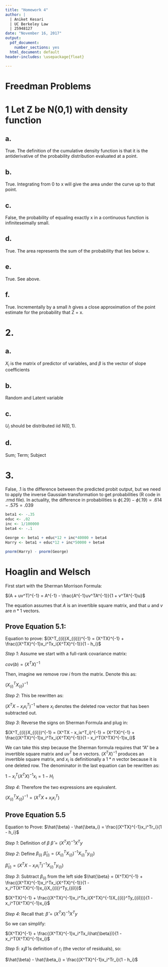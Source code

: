 ```yaml
---
title: "Homework 4"
author: |
  | Aniket Kesari
  | UC Berkeley Law
  | 25948127
date: "November 16, 2017"
output: 
  pdf_document:
    number_sections: yes
  html_document: default
header-includes: \usepackage{float}
  
---
```


# Freedman Problems

# 1 Let Z be N(0,1) with density function

## a.

True. The definition of the cumulative density function is that it is the antiderivative of the probability distribution evaluated at a point. 

## b.

True. Integrating from 0 to x will give the area under the curve up to that point.

## c.

False, the probability of equaling exactly x in a continuous function is infiniteseimally small.

## d.

True. The area represents the sum of the probability that lies below x.

## e.

True. See above.

## f.

True. Incrementally by a small $h$ gives a close approximation of the point estimate for the probability that Z = x.

# 2.

## a.

$X_i$ is the matrix of predictor of variables, and $\beta$ is the vector of slope coefficients

## b.

Random and Latent variable

## c. 

$U_i$ should be distributed iid $N(0,1)$.

## d.

Sum; Term; Subject

# 3.

False, .1 is the difference between the predicted probit output, but we need to apply the inverse Gaussian transformation to get probabilities (R code in .rmd file). In actuality, the difference in probabilities is $\phi(.29) - \phi(.19) = .614 - .575 = .039$

```r
beta1 <- -.35
educ <- .02
inc <- 1/100000
beta4 <- -.1

George <- beta1 + educ*12 + inc*40000 + beta4
Harry <- beta1 + educ*12 + inc*50000 + beta4

pnorm(Harry) - pnorm(George)
```

# Hoaglin and Welsch

First start with the Sherman Morrison Formula:

$(A + uv^T)^{-1} = A^{-1} - \frac{A^{-1}uv^TA^{-1}}{1 + v^TA^{-1}u}$

The equation assumes that $A$ is an invertible square matrix, and that $u$ and $v$ are $n * 1$ vectors.

## Prove Equation 5.1:

Equation to prove:
$(X^T_{(i)}X_{(i)})^{-1} = (X^TX)^{-1} + \frac{(X^TX)^{-1}x_i^Tx_i(X^TX)^{-1}}{1 - h_i}$

*Step 1*: Assume we start with a full-rank covariance matrix:

$cov(b) = (X^TX)^{-1}$

Then, imagine we remove row $i$ from the matrix. Denote this as:

$(X_{(i)}^TX_{(i)})^{-1}$

*Step 2*: This be rewritten as:

$(X^TX - x_ix^T_i)^{-1}$ where $x_i$ denotes the deleted row vector that has been subtracted out.

*Step 3*: Reverse the signs on Sherman Formula and plug in:

$(X^T_{(i)}X_{(i)})^{-1} = (X^TX - x_ix^T_i)^{-1} = (X^TX)^{-1} + \frac{(X^TX)^{-1}x_i^Tx_i(X^TX)^{-1}}{1 - x_i^T(X^TX)^{-1}x_i}$

We can take this step because the Sherman formula requires that "A" be a invertible square matrix and $uv^T$ be $n$ vectors. $(X^TX)^{-1}$ produces an invertible square matrix, and $x_i$ is definitionally a $1*n$ vector because it is one deleted row. The denominator in the last equation can be rewritten as:

$1 - x_i^T(X^TX)^{-1}x_i = 1 - H_{i}$

*Step 4*: Therefore the two expressions are equivalent.

$(X^T_{(i)}X_{(i)})^{-1} = (X^TX + x_ix_i^T)$

## Prove Equation 5.5

Equation to Prove:
$\hat{\beta} - \hat{\beta_i} = \frac{(X^TX)^{-1}x_i^Tr_i}{1 - h_i}$

*Step 1*: Definition of $\beta$
$\hat{\beta} = (X^TX)^{-1}X^Ty$ 

*Step 2*: Define $\beta_{(i)}$
$\hat{\beta}_{(i)} = (X^T_{(i)}X_{(i)})^{-1}X_{(i)}^Ty_{(i)})$

$\hat{\beta}_{(i)} = (X^TX - x_ix^T_i)^{-1}X_{(i)}^Ty_{(i)})$

*Step 3*: Subtract $\beta_{(i)}$ from the left side
$\hat{\beta} = (X^TX)^{-1} + \frac{(X^TX)^{-1}x_i^Tx_i(X^TX)^{-1}}{1 - x_i^T(X^TX)^{-1}x_i}X_{(i)}^Ty_{(i)})$

$(X^TX)^{-1} + \frac{(X^TX)^{-1}x_i^Tx_i(X^TX)^{-1}X_{(i)}^Ty_{(i)})}{1 - x_i^T(X^TX)^{-1}x_i}$

*Step 4*: Recall that: $\hat{\beta} = (X^TX)^{-1}X^Ty$

So we can simplify: 

$(X^TX)^{-1} + \frac{(X^TX)^{-1}x_i^Tx_i\hat{\beta})}{1 - x_i^T(X^TX)^{-1}x_i}$

*Step 5*: $x_i\hat{\beta}$ is definition of $r_i$ (the vector of residuals), so:

$\hat{\beta} - \hat{\beta_i} = \frac{(X^TX)^{-1}x_i^Tr_i}{1 - h_i}$

